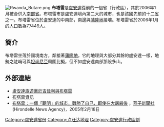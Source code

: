 [[Image:Rwanda_Butare.png|thumb]]
'''布塔雷'''是[[盧安達|盧安達]]從前的一個省（行政區），其於2006年1月被合併入[[南部省_(盧安達)|南部省]]。布塔雷市是盧安達境內第二大的城市，也是該國先前的十二[[盧安達行政區劃|省]]之一。布塔雷省位於盧安達的中南部，南邊與[[蒲隆地|蒲隆地]]接壤。布塔雷省於2006年1月的人口數為77449人。

== 簡介 ==

布塔雷坐落於國境南方，鄰接著[[蒲隆地|蒲隆地]]。它的地理與大部分其餘的盧安達一樣，地勢之陡峭可與[[坦尚尼亞|坦尚尼亞]]周圍比擬，但不如盧安達南部那般多山。

== 外部連結 ==

*[https://web.archive.org/web/20041229044610/http://www.rwandatourism.com/kigali.htm 盧安達旅遊業於吉佳利與布塔雷]
*[http://www.magic-safaris.com/05_wherewhat/04_rwanda/butare.asp 布塔雷資訊] {{Wayback|url=http://www.magic-safaris.com/05_wherewhat/04_rwanda/butare.asp |date=20060301180511 }}
*[http://allafrica.com/stories/200502180725.html 布塔雷：一個「聰明」的城市，戰勝了自己，即使在大屠殺後] {{Wayback|url=http://allafrica.com/stories/200502180725.html |date=20120716184111 }}，[[燕子新聞社|燕子新聞社]] (Hirondelle News Agency)，2005年2月18日

{{coord|2.6|S|29.75|E|source:dewiki_region:RW_type:landmark|display=title}}
{{Rwanda-stub}}

[[Category:盧安達省份|Category:盧安達省份]]
[[Category:卢旺达地理|Category:卢旺达地理]]
[[Category:盧安達行政區劃|Category:盧安達行政區劃]]